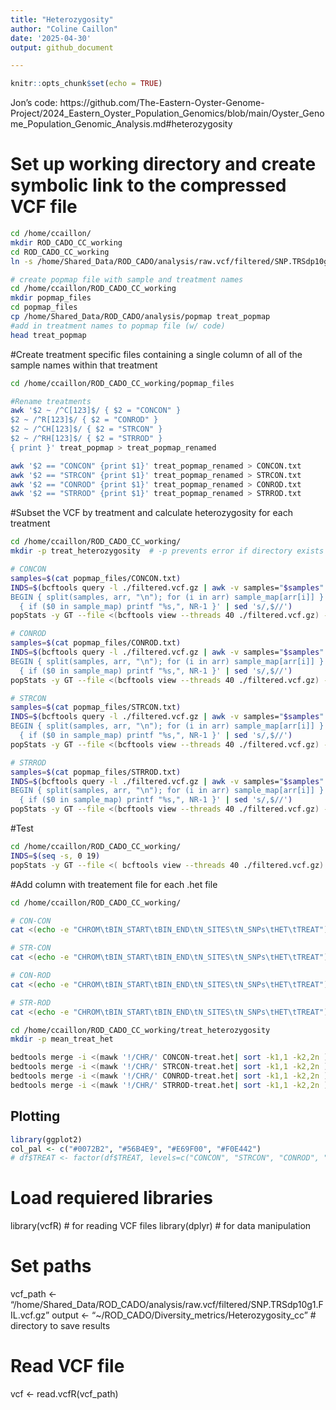 ```yaml
---
title: "Heterozygosity"
author: "Coline Caillon"
date: '2025-04-30'
output: github_document

---
```


```r
knitr::opts_chunk$set(echo = TRUE)
```

Jon's code: 
https://github.com/The-Eastern-Oyster-Genome-Project/2024_Eastern_Oyster_Population_Genomics/blob/main/Oyster_Genome_Population_Genomic_Analysis.md#heterozygosity

# Set up working directory and create symbolic link to the compressed VCF file

```bash
cd /home/ccaillon/
mkdir ROD_CADO_CC_working
cd ROD_CADO_CC_working
ln -s /home/Shared_Data/ROD_CADO/analysis/raw.vcf/filtered/SNP.TRSdp10g1.FIL.vcf.gz filtered.vcf.gz
```

```bash
# create popmap file with sample and treatment names
cd /home/ccaillon/ROD_CADO_CC_working
mkdir popmap_files
cd popmap_files
cp /home/Shared_Data/ROD_CADO/analysis/popmap treat_popmap
#add in treatment names to popmap file (w/ code)
head treat_popmap 
```

#Create treatment specific files containing a single column of all of the sample names within that treatment
```bash
cd /home/ccaillon/ROD_CADO_CC_working/popmap_files

#Rename treatments
awk '$2 ~ /^C[123]$/ { $2 = "CONCON" } 
$2 ~ /^R[123]$/ { $2 = "CONROD" }
$2 ~ /^CH[123]$/ { $2 = "STRCON" }
$2 ~ /^RH[123]$/ { $2 = "STRROD" }
{ print }' treat_popmap > treat_popmap_renamed

awk '$2 == "CONCON" {print $1}' treat_popmap_renamed > CONCON.txt
awk '$2 == "STRCON" {print $1}' treat_popmap_renamed > STRCON.txt
awk '$2 == "CONROD" {print $1}' treat_popmap_renamed > CONROD.txt
awk '$2 == "STRROD" {print $1}' treat_popmap_renamed > STRROD.txt
```

#Subset the VCF by treatment and calculate heterozygosity for each treatment
```bash
cd /home/ccaillon/ROD_CADO_CC_working/
mkdir -p treat_heterozygosity  # -p prevents error if directory exists

# CONCON
samples=$(cat popmap_files/CONCON.txt)
INDS=$(bcftools query -l ./filtered.vcf.gz | awk -v samples="$samples" '
BEGIN { split(samples, arr, "\n"); for (i in arr) sample_map[arr[i]] }
  { if ($0 in sample_map) printf "%s,", NR-1 }' | sed 's/,$//')
popStats -y GT --file <(bcftools view --threads 40 ./filtered.vcf.gz) --target "$INDS" > ./treat_heterozygosity/CONCON.het

# CONROD
samples=$(cat popmap_files/CONROD.txt)
INDS=$(bcftools query -l ./filtered.vcf.gz | awk -v samples="$samples" '
BEGIN { split(samples, arr, "\n"); for (i in arr) sample_map[arr[i]] }
  { if ($0 in sample_map) printf "%s,", NR-1 }' | sed 's/,$//')
popStats -y GT --file <(bcftools view --threads 40 ./filtered.vcf.gz) --target "$INDS" > ./treat_heterozygosity/CONROD.het

# STRCON
samples=$(cat popmap_files/STRCON.txt)
INDS=$(bcftools query -l ./filtered.vcf.gz | awk -v samples="$samples" '
BEGIN { split(samples, arr, "\n"); for (i in arr) sample_map[arr[i]] }
  { if ($0 in sample_map) printf "%s,", NR-1 }' | sed 's/,$//')
popStats -y GT --file <(bcftools view --threads 40 ./filtered.vcf.gz) --target "$INDS" > ./treat_heterozygosity/STRCON.het

# STRROD
samples=$(cat popmap_files/STRROD.txt)
INDS=$(bcftools query -l ./filtered.vcf.gz | awk -v samples="$samples" '
BEGIN { split(samples, arr, "\n"); for (i in arr) sample_map[arr[i]] }
  { if ($0 in sample_map) printf "%s,", NR-1 }' | sed 's/,$//')
popStats -y GT --file <(bcftools view --threads 40 ./filtered.vcf.gz) --target "$INDS" > ./treat_heterozygosity/STRROD.het

```

#Test
```bash
cd /home/ccaillon/ROD_CADO_CC_working/
INDS=$(seq -s, 0 19)
popStats -y GT --file <( bcftools view --threads 40 ./filtered.vcf.gz) -t $INDS > ./treat_heterozygosity/test.het
```

#Add column with treatement file for each .het file
```bash
cd /home/ccaillon/ROD_CADO_CC_working/

# CON-CON
cat <(echo -e "CHROM\tBIN_START\tBIN_END\tN_SITES\tN_SNPs\tHET\tTREAT") <(mawk '{if (NR>1)print $0 "\tCONCON"}' ./treat_heterozygosity/CONCON.het) > ./treat_heterozygosity/CONCON-treat.het

# STR-CON
cat <(echo -e "CHROM\tBIN_START\tBIN_END\tN_SITES\tN_SNPs\tHET\tTREAT") <(mawk '{if (NR>1)print $0 "\tSTRCON"}' ./treat_heterozygosity/STRCON.het) > ./treat_heterozygosity/STRCON-treat.het

# CON-ROD
cat <(echo -e "CHROM\tBIN_START\tBIN_END\tN_SITES\tN_SNPs\tHET\tTREAT") <(mawk '{if (NR>1)print $0 "\tCONROD"}' ./treat_heterozygosity/CONROD.het) > ./treat_heterozygosity/CONROD-treat.het

# STR-ROD
cat <(echo -e "CHROM\tBIN_START\tBIN_END\tN_SITES\tN_SNPs\tHET\tTREAT") <(mawk '{if (NR>1)print $0 "\tSTRROD"}' ./treat_heterozygosity/STRROD.het) > ./treat_heterozygosity/STRROD-treat.het
```

```bash
cd /home/ccaillon/ROD_CADO_CC_working/treat_heterozygosity
mkdir -p mean_treat_het

bedtools merge -i <(mawk '!/CHR/' CONCON-treat.het| sort -k1,1 -k2,2n ) -c 4,5,7 -d -1 -o mean,mean,first > ../mean_treat_het/mean.CONCON.het
bedtools merge -i <(mawk '!/CHR/' STRCON-treat.het| sort -k1,1 -k2,2n ) -c 4,5,7 -d -1 -o mean,mean,first > ../mean_treat_het/mean.STRCON.het
bedtools merge -i <(mawk '!/CHR/' CONROD-treat.het| sort -k1,1 -k2,2n ) -c 4,5,7 -d -1 -o mean,mean,first > ../mean_treat_het/mean.CONROD.het
bedtools merge -i <(mawk '!/CHR/' STRROD-treat.het| sort -k1,1 -k2,2n ) -c 4,5,7 -d -1 -o mean,mean,first > ../mean_treat_het/mean.STRROD.het

```

## Plotting 
```r
library(ggplot2)
col_pal <- c("#0072B2", "#56B4E9", "#E69F00", "#F0E442")
# df$TREAT <- factor(df$TREAT, levels=c("CONCON", "STRCON", "CONROD", "STRROD"))
```






# Load requiered libraries

library(vcfR)   # for reading VCF files
library(dplyr)  # for data manipulation

# Set paths
vcf_path <- "/home/Shared_Data/ROD_CADO/analysis/raw.vcf/filtered/SNP.TRSdp10g1.FIL.vcf.gz"
output <- "~/ROD_CADO/Diversity_metrics/Heterozygosity_cc"  # directory to save results

# Read VCF file
vcf <- read.vcfR(vcf_path)





